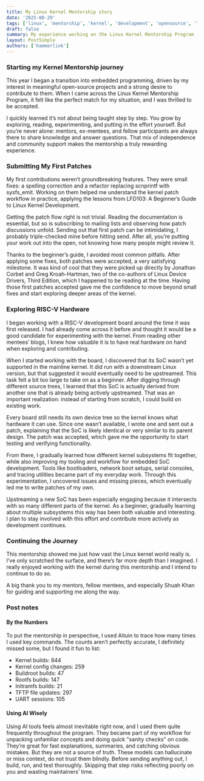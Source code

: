 ```yaml
---
title: My Linux Kernel Mentorship story
date: '2025-08-29'
tags: ['linux', 'mentorship', 'kernel', 'development', 'opensource', 'lkmp']
draft: false
summary: My experience working on the Linux Kernel Mentorship Program (Linux kernel Bug Fixing Summer Unpaid 2025) as a mentee.
layout: PostSimple
authors: ['hammerlink']
---
```


### Starting my Kernel Mentorship journey

This year I began a transition into embedded programming, driven by my interest in meaningful open-source projects and a strong desire to contribute to them. 
When I came across the Linux Kernel Mentorship Program, it felt like the perfect match for my situation, and I was thrilled to be accepted.

I quickly learned it’s not about being taught step by step. 
You grow by exploring, reading, experimenting, and putting in the effort yourself. 
But you’re never alone: mentors, ex-mentees, and fellow participants are always there to share knowledge and answer questions.
That mix of independence and community support makes the mentorship a truly rewarding experience.

### Submitting My First Patches

My first contributions weren’t groundbreaking features.
They were small fixes: a spelling correction and a refactor replacing scnprintf with sysfs_emit.
Working on them helped me understand the kernel patch workflow in practice, applying the lessons from LFD103: A Beginner’s Guide to Linux Kernel Development.

Getting the patch flow right is not trivial. 
Reading the documentation is essential, but so is subscribing to mailing lists and observing how patch discussions unfold. 
Sending out that first patch can be intimidating, I probably triple-checked mine before hitting send. 
After all, you’re putting your work out into the open, not knowing how many people might review it.

Thanks to the beginner’s guide, I avoided most common pitfalls. After applying some fixes, both patches were accepted, a very satisfying milestone.
It was kind of cool that they were picked up directly by Jonathan Corbet and Greg Kroah-Hartman, two of the co-authors of Linux Device Drivers, Third Edition, which I happened to be reading at the time.
Having those first patches accepted gave me the confidence to move beyond small fixes and start exploring deeper areas of the kernel.

### Exploring RISC-V Hardware

I began working with a RISC-V development board around the time it was first released. 
I had already come across it before and thought it would be a good candidate for experimenting with the kernel. 
From reading other mentees’ blogs, I knew how valuable it is to have real hardware on hand when exploring and contributing.

When I started working with the board, I discovered that its SoC wasn’t yet supported in the mainline kernel. 
It did run with a downstream Linux version, but that suggested it would eventually need to be upstreamed.
This task felt a bit too large to take on as a beginner.
After digging through different source trees, I learned that this SoC is actually derived from another one that is already being actively upstreamed.
That was an important realization: instead of starting from scratch, I could build on existing work.

Every board still needs its own device tree so the kernel knows what hardware it can use.
Since one wasn’t available, I wrote one and sent out a patch, explaining that the SoC is likely identical or very similar to its parent design.
The patch was accepted, which gave me the opportunity to start testing and verifying functionality.

From there, I gradually learned how different kernel subsystems fit together, while also improving my tooling and workflow for embedded SoC development.
Tools like bootloaders, network boot setups, serial consoles, and tracing utilities became part of my everyday work.
Through this experimentation, I uncovered issues and missing pieces, which eventually led me to write patches of my own.

Upstreaming a new SoC has been especially engaging because it intersects with so many different parts of the kernel.
As a beginner, gradually learning about multiple subsystems this way has been both valuable and interesting.
I plan to stay involved with this effort and contribute more actively as development continues.

### Continuing the Journey

This mentorship showed me just how vast the Linux kernel world really is.
I’ve only scratched the surface, and there’s far more depth than I imagined.
I really enjoyed working with the kernel during this mentorship and I intend to continue to do so.

A big thank you to my mentors, fellow mentees, and especially Shuah Khan for guiding and supporting me along the way.

### Post notes

#### By the Numbers

To put the mentorship in perspective, I used Altuin to trace how many times I used key commands.
The counts aren’t perfectly accurate, I definitely missed some, but I found it fun to list:
- Kernel builds: 844
- Kernel config changes: 259
- Buildroot builds: 47
- Rootfs builds: 147
- Initramfs builds: 21
- TFTP file updates: 297
- UART sessions: 105

#### Using AI Wisely

Using AI tools feels almost inevitable right now, and I used them quite frequently throughout the program.
They became part of my workflow for unpacking unfamiliar concepts and doing quick "sanity checks" on code.
They’re great for fast explanations, summaries, and catching obvious mistakes. But they are not a source of truth.
These models can hallucinate or miss context, do not trust them blindly.
Before sending anything out, I build, run, and test thoroughly.
Skipping that step risks reflecting poorly on you and wasting maintainers’ time.

